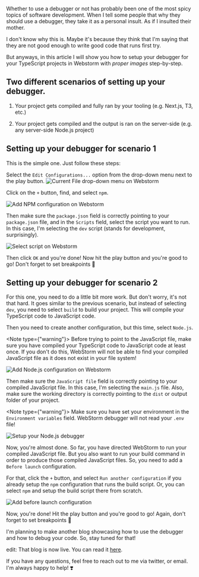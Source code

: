 
Whether to use a debugger or not has probably been one of the most spicy topics of software development. When I
tell some people that why they should use a debugger, they take it as a personal insult. As if I insulted their mother.

I don't know why this is. Maybe it's because they think that I'm saying that they are not good enough to write good code
that runs first try.

But anyways, in this article I will show you how to setup your debugger for your TypeScript projects in Webstorm with
*proper images* step-by-step.

## Two different scenarios of setting up your debugger.
1. Your project gets compiled and fully ran by your tooling (e.g. Next.js, T3, etc.)

2. Your project gets compiled and the output is ran on the server-side (e.g. any server-side Node.js project)

## Setting up your debugger for scenario 1
This is the simple one. Just follow these steps:

Select the `Edit Configurations...` option from the drop-down menu next to the play button.
<img src={Image_CurrentFile.src} width={250} height={100} alt="Current File drop-down menu on Webstorm" />

Click on the `+` button, find, and select `npm`.

<img src={Image_AddNpm.src} width={250} height={100} alt="Add NPM configuration on Webstorm" />

Then make sure the `package.json` field is correctly pointing to your `package.json` file, and in the `Scripts` field, select the script
you want to run. In this case, I'm selecting the `dev` script (stands for development, surprisingly).

<img src={Image_SelectScript.src} width={9999} height={400} alt="Select script on Webstorm" />

Then click `OK` and you're done! Now hit the play button and you're good to go! Don't forget to set breakpoints 🤗

## Setting up your debugger for scenario 2
For this one, you need to do a little bit more work. But don't worry, it's not that hard. It goes similar to the previous
scenario, but instead of selecting `dev`, you need to select `build` to build your project. This will compile your TypeScript code
to JavaScript code.

Then you need to create another configuration, but this time, select `Node.js`.

<Note type={"warning"}>
Before trying to point to the JavaScript file, make sure you have compiled your TypeScript code to JavaScript code at least once.
If you don't do this, WebStorm will not be able to find your compiled JavaScript file as it does not exist in your file system!
</Note>

<img src={Image_AddNodeJs.src} width={250} height={100} alt="Add Node.js configuration on Webstorm" />

Then make sure the `JavaScript file` field is correctly pointing to your compiled JavaScript file. In this case, I'm selecting the `main.js` file.
Also, make sure the working directory is correctly pointing to the `dist` or output folder of your project.

<Note type={"warning"}>
Make sure you have set your environment in the `Environment variables` field. WebStorm debugger will not read your `.env` file!
</Note>

<img src={Image_RunMain.src} width={9999} height={400} alt="Setup your Node.js debugger" />

Now, you're almost done. So far, you have directed WebStorm to run your compiled JavaScript file. But you also want to run your
build command in order to produce those compiled JavaScript files. So, you need to add a `Before launch` configuration.

For that, click the `+` button, and select `Run another configuration` if you already setup the `npm` configuration that runs the build
script. Or, you can select `npm` and setup the build script there from scratch.

<img src={Image_BeforeLaunch.src} width={300} height={400} alt="Add before launch configuration" />

Now, you're done! Hit the play button and you're good to go! Again, don't forget to set breakpoints 🤗

I'm planning to make another blog showcasing how to use the debugger and how to debug your code. So, stay tuned for that!

edit: That blog is now live. You can read it [here](/blog/when-and-how-to-leverage-a-debugger).

If you have any questions, feel free to reach out to me via twitter, or email. I'm always happy to help! ❣️
